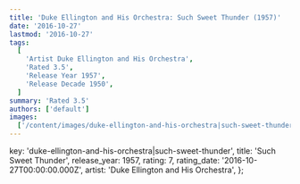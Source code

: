 ```yaml
---
title: 'Duke Ellington and His Orchestra: Such Sweet Thunder (1957)'
date: '2016-10-27'
lastmod: '2016-10-27'
tags:
  [
    'Artist Duke Ellington and His Orchestra',
    'Rated 3.5',
    'Release Year 1957',
    'Release Decade 1950',
  ]
summary: 'Rated 3.5'
authors: ['default']
images:
  ['/content/images/duke-ellington-and-his-orchestra|such-sweet-thunder.jpg']
---
```


  key: 'duke-ellington-and-his-orchestra|such-sweet-thunder',
  title: 'Such Sweet Thunder',
  release_year: 1957,
  rating: 7,
  rating_date: '2016-10-27T00:00:00.000Z',
  artist: 'Duke Ellington and His Orchestra',
};

<MusicRating data={data} />
